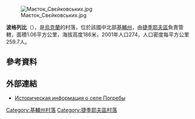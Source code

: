 {{coord|49|28|40|N|29|39|26|E|scale:30000|display=title}}

[[Image:Маєток_Свєйковських.jpg|right]]

'''波格列比'''（{{lang-uk|Погреби}}），是[[烏克蘭|烏克蘭]]的村落，位於該國中北部[[基輔州|基輔州]]，由[[捷季耶夫區|捷季耶夫區]]負責管轄，面積1.06平方公里，海拔高度186米，2001年人口274，人口密度每平方公里259.7人。

==參考資料==
{{reflist}}

==外部連結==
* [http://www.surnameindex.info/info/kiev/tarascha/pogreby/index.html Историческая информация о селе Погребы] {{Wayback|url=http://www.surnameindex.info/info/kiev/tarascha/pogreby/index.html |date=20210311003742 }} {{ref-ru}}

{{DEFAULTSORT:Погреби}}
[[Category:基輔州村落|Category:基輔州村落]]
[[Category:捷季耶夫區村落|Category:捷季耶夫區村落]]


{{Kiev-geo-stub}}